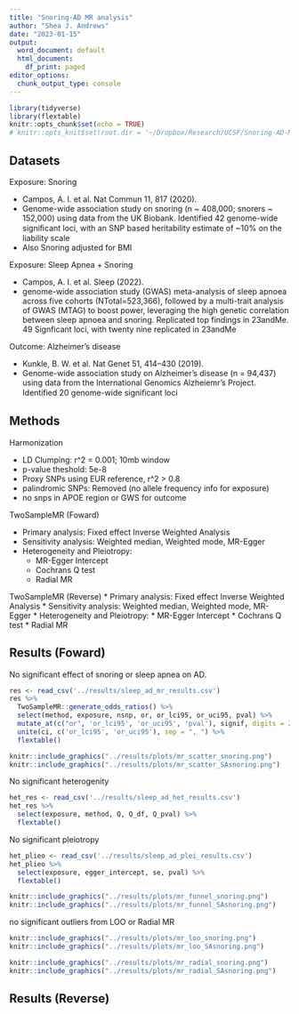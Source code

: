 ```yaml
---
title: "Snoring-AD MR analysis"
author: "Shea J. Andrews"
date: "2023-01-15"
output:
  word_document: default
  html_document:
    df_print: paged
editor_options: 
  chunk_output_type: console
---
```


```r
library(tidyverse)
library(flextable)
knitr::opts_chunk$set(echo = TRUE)
# knitr::opts_knit$set(root.dir = '~/Dropbox/Research/UCSF/Snoring-AD-MR')
```

## Datasets

Exposure: Snoring

* Campos, A. I. et al. Nat Commun 11, 817 (2020).
* Genome-wide association study on snoring (n ~ 408,000; snorers ~ 152,000) using data from the UK Biobank. Identified 42 genome-wide signiﬁcant loci, with an SNP based heritability estimate of ~10% on the liability scale
* Also Snoring adjusted for BMI

Exposure: Sleep Apnea + Snoring

* Campos, A. I. et al. Sleep (2022).
* genome-wide association study (GWAS) meta-analysis of sleep apnoea across five cohorts (NTotal=523,366), followed by a multi-trait analysis of GWAS (MTAG) to boost power, leveraging the high genetic correlation between sleep apnoea and snoring. Replicated top findings in 23andMe. 49 Signficant loci, with twenty nine replicated in 23andMe

Outcome: Alzheimer's disease 

* Kunkle, B. W. et al. Nat Genet 51, 414–430 (2019).
* Genome-wide association study on Alzheimer's disease (n = 94,437) using data from the International Genomics Alzheiemr's Project. Identified 20 genome-wide signiﬁcant loci

  
## Methods

Harmonization 

* LD Clumping: r^2 = 0.001; 10mb window
* p-value theshold: 5e-8
* Proxy SNPs using EUR reference, r^2 > 0.8
* palindromic SNPs: Removed (no allele frequency info for exposure)
* no snps in APOE region or GWS for outcome

TwoSampleMR (Foward)

* Primary analysis: Fixed effect Inverse Weighted Analysis
* Sensitivity analysis: Weighted median, Weighted mode, MR-Egger 
* Heterogeneity and Pleiotropy: 
  * MR-Egger Intercept 
  * Cochrans Q test
  * Radial MR
  
TwoSampleMR (Reverse)
* Primary analysis: Fixed effect Inverse Weighted Analysis
* Sensitivity analysis: Weighted median, Weighted mode, MR-Egger 
* Heterogeneity and Pleiotropy: 
  * MR-Egger Intercept 
  * Cochrans Q test
  * Radial MR
 
  
## Results (Foward)

No significant effect of snoring or sleep apnea on AD.  
```r
res <- read_csv('../results/sleep_ad_mr_results.csv')
res %>% 
  TwoSampleMR::generate_odds_ratios() %>%
  select(method, exposure, nsnp, or, or_lci95, or_uci95, pval) %>%
  mutate_at(c("or", 'or_lci95', 'or_uci95', 'pval'), signif, digits = 2) %>%
  unite(ci, c('or_lci95', 'or_uci95'), sep = ", ") %>%
  flextable() 
```

```r
knitr::include_graphics("../results/plots/mr_scatter_snoring.png")
knitr::include_graphics("../results/plots/mr_scatter_SAsnoring.png")
```


No significant heterogenity 

```r
het_res <- read_csv('../results/sleep_ad_het_results.csv')
het_res %>% 
  select(exposure, method, Q, Q_df, Q_pval) %>%
  flextable() 
```

No significant pleiotropy 

```r
het_plieo <- read_csv('../results/sleep_ad_plei_results.csv')
het_plieo %>% 
  select(exposure, egger_intercept, se, pval) %>%
  flextable() 
```



```r
knitr::include_graphics("../results/plots/mr_funnel_snoring.png")
knitr::include_graphics("../results/plots/mr_funnel_SAsnoring.png")
```


no significant outliers from LOO or Radial MR


```r
knitr::include_graphics("../results/plots/mr_loo_snoring.png")
knitr::include_graphics("../results/plots/mr_loo_SAsnoring.png")
```


```r
knitr::include_graphics("../results/plots/mr_radial_snoring.png")
knitr::include_graphics("../results/plots/mr_radial_SAsnoring.png")
```


## Results (Reverse)

















